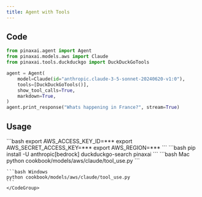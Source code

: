 ```yaml
---
title: Agent with Tools
---
```


## Code

```python cookbook/models/aws/claude/tool_use.py
from pinaxai.agent import Agent
from pinaxai.models.aws import Claude
from pinaxai.tools.duckduckgo import DuckDuckGoTools

agent = Agent(
    model=Claude(id="anthropic.claude-3-5-sonnet-20240620-v1:0"),
    tools=[DuckDuckGoTools()],
    show_tool_calls=True,
    markdown=True,
)
agent.print_response("Whats happening in France?", stream=True)
```

## Usage

<Steps>
  <Snippet file="create-venv-step.mdx" />

  <Step title="Set your AWS Credentials">
    ```bash
    export AWS_ACCESS_KEY_ID=***
    export AWS_SECRET_ACCESS_KEY=***
    export AWS_REGION=***
    ```
  </Step>

  <Step title="Install libraries">
    ```bash
    pip install -U anthropic[bedrock] duckduckgo-search pinaxai
    ```
  </Step>

  <Step title="Run Agent">
    <CodeGroup>
    ```bash Mac
    python cookbook/models/aws/claude/tool_use.py
    ```

    ```bash Windows
    python cookbook/models/aws/claude/tool_use.py
    ```
    </CodeGroup>
  </Step>
</Steps>